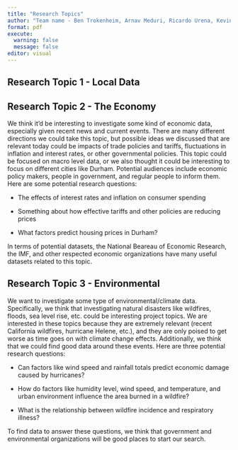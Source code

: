 ```yaml
---
title: "Research Topics"
author: "Team name - Ben Trokenheim, Arnav Meduri, Ricardo Urena, Kevin Mao"
format: pdf
execute: 
  warning: false
  message: false
editor: visual
---
```


## Research Topic 1 - Local Data

\pagebreak

## Research Topic 2 - The Economy

We think it'd be interesting to investigate some kind of economic data, especially given recent news and current events. There are many different directions we could take this topic, but possible ideas we discussed that are relevant today could be impacts of trade policies and tariffs, fluctuations in inflation and interest rates, or other governmental policies. This topic could be focused on macro level data, or we also thought it could be interesting to focus on different cities like Durham. Potential audiences include economic policy makers, people in government, and regular people to inform them. Here are some potential research questions:

-   The effects of interest rates and inflation on consumer spending

-   Something about how effective tariffs and other policies are reducing prices

-   What factors predict housing prices in Durham?

In terms of potential datasets, the National Beareau of Economic Research, the IMF, and other respected economic organizations have many useful datasets related to this topic.

\pagebreak

## Research Topic 3 - Environmental

We want to investigate some type of environmental/climate data. Specifically, we think that investigating natural disasters like wildfires, floods, sea level rise, etc. could be interesting project topics. We are interested in these topics because they are extremely relevant (recent California wildfires, hurricane Helene, etc.), and they are only poised to get worse as time goes on with climate change effects. Additionally, we think that we could find good data around these events. Here are three potential research questions:

-   Can factors like wind speed and rainfall totals predict economic damage caused by hurricanes?

-   How do factors like humidity level, wind speed, and temperature, and urban environment influence the area burned in a wildfire?

-   What is the relationship between wildfire incidence and respiratory illness?

To find data to answer these questions, we think that government and environmental organizations will be good places to start our search.
